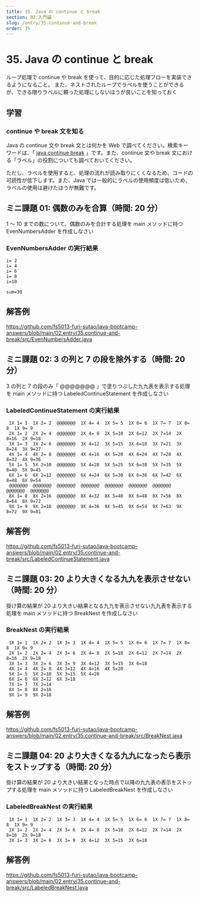 ```yaml
---
title: 35. Java の continue と break
section: 02.入門編
slug: /entry/35-continue-and-break
order: 35
---
```


# 35. Java の continue と break

<p class="goal">
  ループ処理で continue や break
  を使って、目的に応じた処理フローを実装できるようになること。
  また、ネストされたループでラベルを使うことができるが、できる限りラベルに頼った処理にしないほうが良いことを知っておく
</p>

## 学習

### continue や break 文を知る

Java の continue 文や break 文とは何かを Web で調べてください。検索キーワードは、「 [java continue break](https://www.google.com/search?q=java+continue+break) 」です。また、continue 文や break 文における「ラベル」の役割についても調べておいてください。

ただし、ラベルを使用すると、処理の流れが読み取りにくくなるため、コードの可読性が低下します。また、Java では一般的にラベルの使用頻度は低いため、ラベルの使用は避けたほうが無難です。

## ミニ課題 01: 偶数のみを合算（時間: 20 分）

1 ～ 10 までの数について、偶数のみを合計する処理を main メソッドに持つ EvenNumbersAdder を作成しなさい

### EvenNumbersAdder の実行結果

```
i= 2
i= 4
i= 6
i= 8
i=10

sum=30
```

## 解答例

https://github.com/fs5013-furi-sutao/java-bootcamp-answers/blob/main/02.entry/35.continue-and-break/src/EvenNumbersAdder.java

## ミニ課題 02: 3 の列と 7 の段を除外する（時間: 20 分）

3 の列と 7 の段のみ「 @@@@@@@ 」で塗りつぶした九九表を表示する処理を main メソッドに持つ LabeledContinueStatement を作成しなさい

### LabeledContinueStatement の実行結果

```
 1X 1= 1  1X 2= 2  @@@@@@@  1X 4= 4  1X 5= 5  1X 6= 6  1X 7= 7  1X 8= 8  1X 9= 9
 2X 1= 2  2X 2= 4  @@@@@@@  2X 4= 8  2X 5=10  2X 6=12  2X 7=14  2X 8=16  2X 9=18
 3X 1= 3  3X 2= 6  @@@@@@@  3X 4=12  3X 5=15  3X 6=18  3X 7=21  3X 8=24  3X 9=27
 4X 1= 4  4X 2= 8  @@@@@@@  4X 4=16  4X 5=20  4X 6=24  4X 7=28  4X 8=32  4X 9=36
 5X 1= 5  5X 2=10  @@@@@@@  5X 4=20  5X 5=25  5X 6=30  5X 7=35  5X 8=40  5X 9=45
 6X 1= 6  6X 2=12  @@@@@@@  6X 4=24  6X 5=30  6X 6=36  6X 7=42  6X 8=48  6X 9=54
 @@@@@@@  @@@@@@@  @@@@@@@  @@@@@@@  @@@@@@@  @@@@@@@  @@@@@@@  @@@@@@@  @@@@@@@
 8X 1= 8  8X 2=16  @@@@@@@  8X 4=32  8X 5=40  8X 6=48  8X 7=56  8X 8=64  8X 9=72
 9X 1= 9  9X 2=18  @@@@@@@  9X 4=36  9X 5=45  9X 6=54  9X 7=63  9X 8=72  9X 9=81
```

## 解答例

https://github.com/fs5013-furi-sutao/java-bootcamp-answers/blob/main/02.entry/35.continue-and-break/src/LabeledContinueStatement.java

## ミニ課題 03: 20 より大きくなる九九を表示させない（時間: 20 分）

掛け算の結果が 20 より大きい結果となる九九を表示させない九九表を表示する処理を main メソッドに持つ BreakNest を作成しなさい

### BreakNest の実行結果

```
 1X 1= 1  1X 2= 2  1X 3= 3  1X 4= 4  1X 5= 5  1X 6= 6  1X 7= 7  1X 8= 8  1X 9= 9
 2X 1= 2  2X 2= 4  2X 3= 6  2X 4= 8  2X 5=10  2X 6=12  2X 7=14  2X 8=16  2X 9=18
 3X 1= 3  3X 2= 6  3X 3= 9  3X 4=12  3X 5=15  3X 6=18
 4X 1= 4  4X 2= 8  4X 3=12  4X 4=16  4X 5=20
 5X 1= 5  5X 2=10  5X 3=15  5X 4=20
 6X 1= 6  6X 2=12  6X 3=18
 7X 1= 7  7X 2=14
 8X 1= 8  8X 2=16
 9X 1= 9  9X 2=18
```

## 解答例

https://github.com/fs5013-furi-sutao/java-bootcamp-answers/blob/main/02.entry/35.continue-and-break/src/BreakNest.java

## ミニ課題 04: 20 より大きくなる九九になったら表示をストップする（時間: 20 分）

掛け算の結果が 20 より大きい結果となった時点で以降の九九表の表示をストップする処理を main メソッドに持つ LabeledBreakNest を作成しなさい

### LabeledBreakNest の実行結果

```
 1X 1= 1  1X 2= 2  1X 3= 3  1X 4= 4  1X 5= 5  1X 6= 6  1X 7= 7  1X 8= 8  1X 9= 9
 2X 1= 2  2X 2= 4  2X 3= 6  2X 4= 8  2X 5=10  2X 6=12  2X 7=14  2X 8=16  2X 9=18
 3X 1= 3  3X 2= 6  3X 3= 9  3X 4=12  3X 5=15  3X 6=18
```

## 解答例

https://github.com/fs5013-furi-sutao/java-bootcamp-answers/blob/main/02.entry/35.continue-and-break/src/LabeledBreakNest.java
